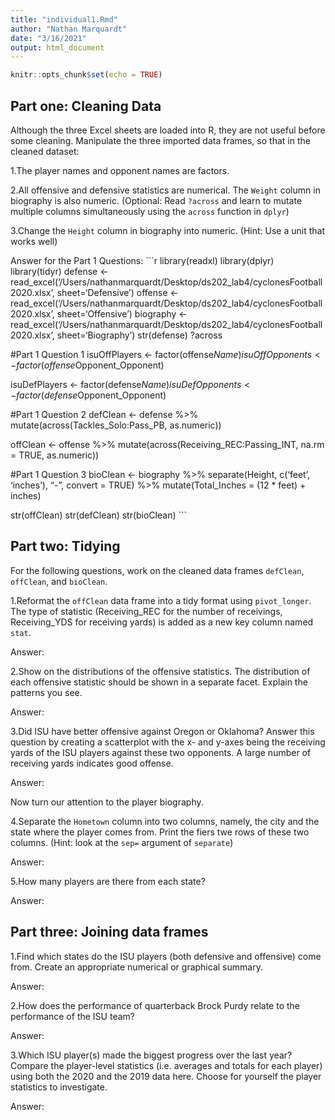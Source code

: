 ```yaml
---
title: "individual1.Rmd"
author: "Nathan Marquardt"
date: "3/16/2021"
output: html_document
---
```


```r
knitr::opts_chunk$set(echo = TRUE)
```

## Part one: Cleaning Data

Although the three Excel sheets are loaded into R, they are not useful before
some cleaning. Manipulate the three imported data frames, so that in the cleaned dataset:

1.The player names and opponent names are factors.

2.All offensive and defensive statistics are numerical. The `Weight` column in biography is also numeric. (Optional: Read `?across` and learn to mutate multiple columns simultaneously using the `across` function in `dplyr`)

3.Change the `Height` column in biography into numeric. (Hint: Use a unit that works well)

  Answer for the Part 1 Questions:
  ```r
  library(readxl) 
library(dplyr)
library(tidyr)
defense <- read_excel('/Users/nathanmarquardt/Desktop/ds202_lab4/cyclonesFootball2020.xlsx', sheet='Defensive')
offense <- read_excel('/Users/nathanmarquardt/Desktop/ds202_lab4/cyclonesFootball2020.xlsx', sheet='Offensive')
biography <- read_excel('/Users/nathanmarquardt/Desktop/ds202_lab4/cyclonesFootball2020.xlsx', sheet='Biography')
str(defense)
?across

#Part 1 Question 1
isuOffPlayers <- factor(offense$Name)
isuOffOpponents <- factor(offense$Opponent_Opponent)

isuDefPlayers <- factor(defense$Name)
isuDefOpponents <- factor(defense$Opponent_Opponent)


#Part 1 Question 2
defClean <- defense %>%
                mutate(across(Tackles_Solo:Pass_PB, as.numeric))


offClean <- offense %>%
  mutate(across(Receiving_REC:Passing_INT, na.rm = TRUE, as.numeric))


#Part 1 Question 3
bioClean <- biography %>%
              separate(Height, c('feet', 'inches'), "-", convert = TRUE) %>%
                mutate(Total_Inches = (12 * feet) + inches)
                
str(offClean)
str(defClean)
str(bioClean)
```  

## Part two: Tidying

For the following questions, work on the cleaned data frames `defClean`, `offClean`, and `bioClean`.

1.Reformat the `offClean` data frame into a tidy format using `pivot_longer`. The type of statistic (Receiving_REC for the number of receivings, Receiving_YDS for receiving yards) is added as a new key column named `stat`.

  Answer:
  
2.Show on the distributions of the offensive statistics. The distribution of each offensive statistic should be shown in a separate facet. Explain the patterns you see.

  Answer:
  
3.Did ISU have better offensive against Oregon or Oklahoma? Answer this question by creating a scatterplot with the x- and y-axes being the receiving yards of the ISU players against these two opponents. A large number of receiving yards indicates good offense.

  Answer:
  
Now turn our attention to the player biography.

4.Separate the `Hometown` column into two columns, namely, the city and the state where the player comes from. Print the fiers twe rows of these two columns. (Hint: look at the `sep=` argument of `separate`)

  Answer:
  
5.How many players are there from each state?

  Answer:
  

## Part three: Joining data frames

1.Find which states do the ISU players (both defensive and offensive) come from. Create an appropriate numerical or graphical summary.

  Answer:
  
2.How does the performance of quarterback Brock Purdy relate to the performance of the ISU team?

  Answer:
  
3.Which ISU player(s) made the biggest progress over the last year? Compare the player-level statistics (i.e. averages and totals for each player) using both the 2020 and the 2019 data here. Choose for yourself the player statistics to investigate.

  Answer:
